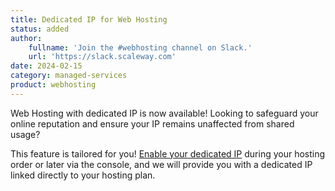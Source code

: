 ```yaml
---
title: Dedicated IP for Web Hosting
status: added
author:
    fullname: 'Join the #webhosting channel on Slack.'
    url: 'https://slack.scaleway.com'
date: 2024-02-15
category: managed-services
product: webhosting
---
```


Web Hosting with dedicated IP is now available!
Looking to safeguard your online reputation and ensure your IP remains unaffected from shared usage?

This feature is tailored for you! [Enable your dedicated IP](/managed-services/webhosting/how-to/order-dedicated-ip/) during your hosting order or later via the console, and we will provide you with a dedicated IP linked directly to your hosting plan.

